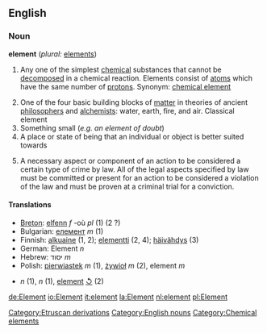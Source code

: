 ==English==

===Noun===
'''element'''  (''plural:'' [[elements]])
#{{chemistry}}  Any one of the simplest [[chemical]] substances that cannot be [[decompose]]d in a chemical reaction.  Elements consist of [[atom]]s which have the same number of [[proton]]s.  Synonym: [[chemical element]]
# One of the four basic building blocks of [[matter]] in theories of ancient [[philosopher]]s and [[alchemist]]s: water, earth, fire, and air. Classical element
# Something small (''e.g. an element of doubt'')
# A place or state of being that an individual or object is better suited towards
# {{Law}} A necessary aspect or component of an action to be considered a certain type of crime by law.  All of the legal aspects specified by law must be committed or present for an action to be considered a violation of the law and must be proven at a criminal trial for a conviction.  

====Translations====

*[[Breton]]: [[elfenn]] ''f'' -où ''pl'' (1) (2 ?)
*Bulgarian: [[елемент]] ''m'' (1)
*Finnish: [[alkuaine]] (1, 2); [[elementti]] (2, 4); [[häivähdys]] (3)
*German: Element ''n''
*Hebrew: יסוד ''m''
*Polish: [[pierwiastek]] ''m'' (1), [[żywioł]] ''m'' (2), element ''m''
*{{sv1|grundämne}} ''n'' (1), {{sv2|atomslag}} ''n'' (1), [[element#Swedish|element]] [[:sv:element|↺]] (2)

[[Category:Etruscan derivations]]
[[Category:English nouns]]
[[Category:Chemical elements]]

[[de:Element]]
[[io:Element]]
[[it:element]]
[[la:Element]]
[[nl:element]]
[[pl:Element]]